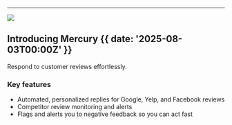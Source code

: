 

---

![](@/images/screenshot-3.png)

## Introducing Mercury {{ date: '2025-08-03T00:00Z' }}

Respond to customer reviews effortlessly.

### <SparkleIcon /> Key features

- Automated, personalized replies for Google, Yelp, and Facebook reviews
- Competitor review monitoring and alerts
- Flags and alerts you to negative feedback so you can act fast
